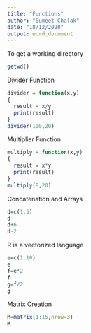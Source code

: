 ---
title: "Functions"
author: "Sumeet Chalak"
date: "18/12/2020"
output: word_document
---

To get a working directory
```{r}
getwd()
```

Divider Function
```{r}
divider = function(x,y)
{
  result = x/y
  print(result)
}
divider(100,20)
```
Multiplier Function
```{r}
multiply = function(x,y)
{
  result = x*y
  print(result)
}
multiply(8,20)
```
Concatenation and Arrays
```{r}
d=c(1:5)
d
d+6
d-2
```
R is a vectorized language
```{r}
e=c(1:10)
e
f=e*2
f
g=f/2
g
```
Matrix Creation
```{r}
M=matrix(1:15,nrow=3)
M
```
